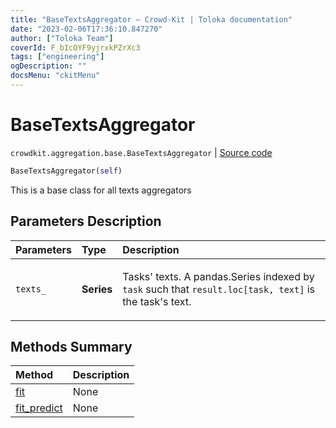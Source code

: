```yaml
---
title: "BaseTextsAggregator — Crowd-Kit | Toloka documentation"
date: "2023-02-06T17:36:10.847270"
author: ["Toloka Team"]
coverId: F_bIcOYF9yjrxkPZrXc3
tags: ["engineering"]
ogDescription: ""
docsMenu: "ckitMenu"
---
```


# BaseTextsAggregator
`crowdkit.aggregation.base.BaseTextsAggregator` | [Source code](https://github.com/Toloka/crowd-kit/blob/v1.2.0/crowdkit/aggregation/base/__init__.py#L116)

```python
BaseTextsAggregator(self)
```

This is a base class for all texts aggregators

## Parameters Description

| Parameters | Type | Description |
| :----------| :----| :-----------|
`texts_`|**Series**|<p>Tasks&#x27; texts. A pandas.Series indexed by `task` such that `result.loc[task, text]` is the task&#x27;s text.</p>
## Methods Summary

| Method | Description |
| :------| :-----------|
[fit](/docs/crowd-kit/reference/crowdkit.aggregation.base.BaseTextsAggregator.fit)| None
[fit_predict](/docs/crowd-kit/reference/crowdkit.aggregation.base.BaseTextsAggregator.fit_predict)| None
